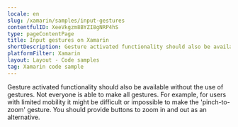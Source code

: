 ```yaml
---
locale: en
slug: /xamarin/samples/input-gestures
contentfulID: XeeVkgzm8BYZI8gNRP4hS
type: pageContentPage
title: Input gestures on Xamarin
shortDescription: Gesture activated functionality should also be available without the use of gestures.
platformFilter: Xamarin
layout: Layout - Code samples
tag: Xamarin code sample
---
```


Gesture activated functionality should also be available without the use of gestures. Not everyone is able to make all gestures. For example, for users with limited mobility it might be difficult or impossible to make the 'pinch-to-zoom' gesture. You should provide buttons to zoom in and out as an alternative.

<CodeSample id="input-gestures" locale="en" platform="xamarin"/>